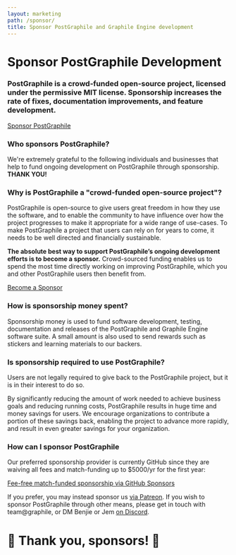 ```yaml
---
layout: marketing
path: /sponsor/
title: Sponsor PostGraphile and Graphile Engine development
---
```




<MarketingLayout blue>
<Hero bg="white">

# Sponsor PostGraphile Development

</Hero>

<MarketingSection bg="white" left maxWidth>
<h3>
  PostGraphile is a crowd-funded open-source project, licensed under the
  permissive MIT license. Sponsorship increases the rate of fixes,
  documentation improvements, and feature development.
</h3>

<div class='flex'>
<a class='button--solid' href='https://github.com/users/benjie/sponsorship'>Sponsor PostGraphile <span class='fas fa-fw fa-external-link-square-alt' /></a>
</div>

</MarketingSection>
<MarketingDivide from="white" to="medium" />

<MarketingSection bg="medium">

### Who sponsors PostGraphile?

<div style={{maxWidth: '48rem', margin: '0 auto'}}>

We're extremely grateful to the following individuals and businesses that
help to fund ongoing development on PostGraphile through sponsorship. **THANK
YOU!**

</div>

<Sponsors level="featured">

<Sponsor name="Chad Furman" avatar={chad} href="https://chads.website"/>
<Sponsor name="Timescale" avatar={timescale} href="https://timescale.com"/>
<Sponsor name="Storyscript" avatar={storyscript} href="https://storyscript.io?utm_source=postgraphile"/>
<Sponsor name="Point 72 Ventures" avatar={p72} href="http://p72.vc"/>

</Sponsors>
<Sponsors level="leaders">

<Sponsor name="Joe Dennis" />
<Sponsor name="DOMONDA"  business avatar={domonda}/>
<Sponsor name="James Allain" />
<Sponsor name="Stagency" business avatar={stagency}/>
<Sponsor name="NodeSource" business avatar={nodesource} />
<Sponsor name="8th Light" business avatar={eighthlight} />
<Sponsor name="Nigel Taylor" />
<Sponsor name="Jack Dinker" />
<Sponsor name="Partners in School Innovation" business avatar={psi} />
<Sponsor name="Open Law NZ" business avatar={openlaw} />

</Sponsors>
<Sponsors level="supporters">
<Sponsor name="Daniel Einspanger" />
<Sponsor name="Michael Tng" />
<Sponsor name="Matt Bretl" contributor />
<Sponsor name="Sam Levin" />
<Sponsor name="stlbucket" />
<Sponsor name="Michel Pelletier" />
<Sponsor name="Dan Lynch" />
<Sponsor name="James Rascoe" />
<Sponsor name="James Cavanaugh" />
<Sponsor name="Chris Watland" />
<Sponsor name="purge" />
<Sponsor name="Mark Lipscombe" />
<Sponsor name="Frank" />
<Sponsor name="Mark Rapoza" />
<Sponsor name="innovation.rocks" business />
<Sponsor name="cybere" />
<Sponsor name="dwwoelfel" />
<Sponsor name="Bjørn Michelsen" />
<Sponsor name="CJ" />
</Sponsors>
<Sponsors level="backers">
<Sponsor name="plus 49 more backers..." plain />
</Sponsors>


</MarketingSection>
<MarketingDivide from="medium" to="dark" via="light" down />

<MarketingSection bg="dark" left maxWidth>


### Why is PostGraphile a "crowd-funded open-source project"?

PostGraphile is open-source to give users great freedom in how they use the
software, and to enable the community to have influence over how the project
progresses to make it appropriate for a wide range of use-cases. To make PostGraphile a project that users can rely on for years to come, it
needs to be well directed and financially sustainable.

**The absolute best way to support PostGraphile’s ongoing development efforts
is to become a sponsor.** Crowd-sourced funding enables us to spend
the most time directly working on improving PostGraphile, which you and other
PostGraphile users then benefit from.

<div class='flex'>
<a class='button--solid' href='https://github.com/users/benjie/sponsorship'>Become a Sponsor <span class='fas fa-fw fa-external-link-square-alt' /></a>
</div>

</MarketingSection>
<MarketingDivide from="dark" to="light" />
<MarketingSection bg="light" left maxWidth>

### How is sponsorship money spent?

Sponsorship money is used to fund software development, testing,
documentation and releases of the PostGraphile and Graphile Engine software
suite. A small amount is also used to send rewards such as stickers and
learning materials to our backers.

</MarketingSection>
<MarketingDivide from="light" to="medium" down />
<MarketingSection bg="medium" left maxWidth>

### Is sponsorship required to use PostGraphile?

Users are not legally required to give back to the PostGraphile project, but
it is in their interest to do so.

By significantly reducing the amount of work needed to achieve business goals
and reducing running costs, PostGraphile results in huge time and money
savings for users. We encourage organizations to contribute a portion of
these savings back, enabling the project to advance more rapidly, and result
in even greater savings for your organization.

</MarketingSection>
<MarketingDivide from="medium" to="dark" via="light" />
<MarketingSection bg="dark" left maxWidth>

### How can I sponsor PostGraphile

Our preferred sponsorship provider is currently GitHub since they are waiving all fees and match-funding up to $5000/yr for the first year:

<div class='tc'>
<a class='button--solid' href='https://github.com/users/benjie/sponsorship'>Fee-free match-funded sponsorship via GitHub Sponsors <span class='fas fa-fw fa-external-link-square-alt' /></a>
</div>


If you prefer, you may instead sponsor us [via
Patreon](https://www.patreon.com/bePatron?u=7308310). If you wish to sponsor
PostGraphile through other means, please get in touch with team@graphile, or
DM Benjie or Jem [on Discord](http://discord.gg/graphile).

# 🙏 Thank you, sponsors! 🙏

</MarketingSection>
</MarketingLayout>
